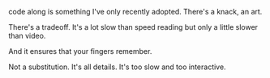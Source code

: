 code along is something I've only recently adopted. There's a knack, an art.

There's a tradeoff. It's a lot slow than speed reading but only a little slower than video.

And it ensures that your fingers remember.

Not a substitution. It's all details. It's too slow and too interactive.